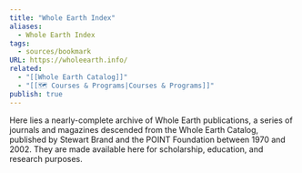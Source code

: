 ```yaml
---
title: "Whole Earth Index"
aliases:
  - Whole Earth Index
tags:
  - sources/bookmark
URL: https://wholeearth.info/
related:
  - "[[Whole Earth Catalog]]"
  - "[[🗺️ Courses & Programs|Courses & Programs]]"
publish: true
---
```


Here lies a nearly-complete archive of Whole Earth publications, a series of journals and magazines descended from the Whole Earth Catalog, published by Stewart Brand and the POINT Foundation between 1970 and 2002. They are made available here for scholarship, education, and research purposes.